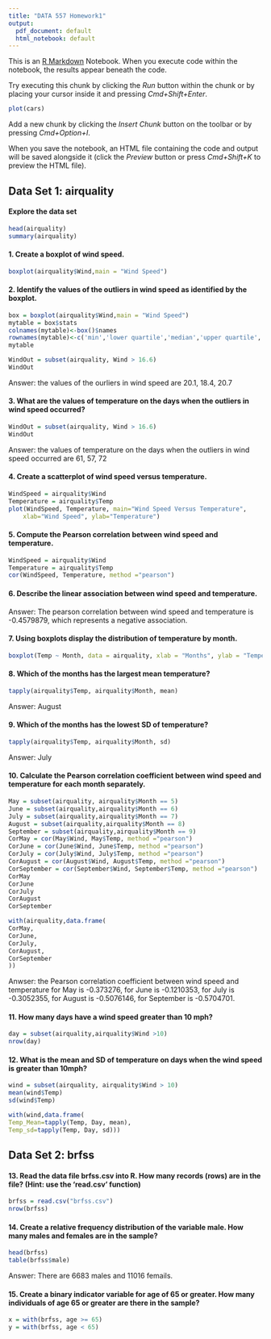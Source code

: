 ```yaml
---
title: "DATA 557 Homework1"
output:
  pdf_document: default
  html_notebook: default
---
```


This is an [R Markdown](http://rmarkdown.rstudio.com) Notebook. When you execute code within the notebook, the results appear beneath the code. 

Try executing this chunk by clicking the *Run* button within the chunk or by placing your cursor inside it and pressing *Cmd+Shift+Enter*. 

```r
plot(cars)
```

Add a new chunk by clicking the *Insert Chunk* button on the toolbar or by pressing *Cmd+Option+I*.

When you save the notebook, an HTML file containing the code and output will be saved alongside it (click the *Preview* button or press *Cmd+Shift+K* to preview the HTML file).


## Data Set 1: airquality


#### Explore the data set

```r
head(airquality)
summary(airquality)
```

#### 1. Create a boxplot of wind speed. 

```r
boxplot(airquality$Wind,main = "Wind Speed")
```

#### 2. Identify the values of the outliers in wind speed as identified by the boxplot.

```r
box = boxplot(airquality$Wind,main = "Wind Speed")
mytable = box$stats
colnames(mytable)<-box()$names
rownames(mytable)<-c('min','lower quartile','median','upper quartile','max')
mytable 

WindOut = subset(airquality, Wind > 16.6)
WindOut
```
Answer: the values of the ourliers in wind speed are 20.1, 18.4, 20.7



#### 3. What are the values of temperature on the days when the outliers in wind speed occurred?

```r
WindOut = subset(airquality, Wind > 16.6)
WindOut
```
Answer: the values of temperature on the days when the outliers in wind speed occurred are 61, 57, 72



#### 4. Create a scatterplot of wind speed versus temperature.

```r
WindSpeed = airquality$Wind
Temperature = airquality$Temp
plot(WindSpeed, Temperature, main="Wind Speed Versus Temperature", 
  	xlab="Wind Speed", ylab="Temperature")
```


#### 5. Compute the Pearson correlation between wind speed and temperature.

```r
WindSpeed = airquality$Wind
Temperature = airquality$Temp
cor(WindSpeed, Temperature, method ="pearson")
```

#### 6. Describe the linear association between wind speed and temperature.

Answer: The pearson correlation between wind speed and temperature is -0.4579879, which represents a negative association.

#### 7. Using boxplots display the distribution of temperature by month.

```r
boxplot(Temp ~ Month, data = airquality, xlab = "Months", ylab = "Temperature", main = "Distribution of Temperature by Month")
```


#### 8. Which of the months has the largest mean temperature?

```r
tapply(airquality$Temp, airquality$Month, mean)
```

Answer: August


#### 9. Which of the months has the lowest SD of temperature?

```r
tapply(airquality$Temp, airquality$Month, sd)
```

Answer: July


#### 10. Calculate the Pearson correlation coefficient between wind speed and temperature for each month separately.

```r
May = subset(airquality, airquality$Month == 5)
June = subset(airquality,airquality$Month == 6)
July = subset(airquality,airquality$Month == 7)
August = subset(airquality,airquality$Month == 8)
September = subset(airquality,airquality$Month == 9)
CorMay = cor(May$Wind, May$Temp, method ="pearson")
CorJune = cor(June$Wind, June$Temp, method ="pearson")
CorJuly = cor(July$Wind, July$Temp, method ="pearson")
CorAugust = cor(August$Wind, August$Temp, method ="pearson")
CorSeptember = cor(September$Wind, September$Temp, method ="pearson")
CorMay
CorJune
CorJuly 
CorAugust
CorSeptember
```


```r
with(airquality,data.frame(
CorMay,
CorJune,
CorJuly,
CorAugust,
CorSeptember
))
```

Anwser: the Pearson correlation coefficient between wind speed and temperature for May is -0.373276, for June is -0.1210353, for July is -0.3052355, for August is -0.5076146, for September is -0.5704701.

#### 11. How many days have a wind speed greater than 10 mph?

```r
day = subset(airquality,airquality$Wind >10)
nrow(day)
```


#### 12. What is the mean and SD of temperature on days when the wind speed is greater than 10mph?


```r
wind = subset(airquality, airquality$Wind > 10)
mean(wind$Temp)
sd(wind$Temp)
```

```r
with(wind,data.frame(
Temp_Mean=tapply(Temp, Day, mean),
Temp_sd=tapply(Temp, Day, sd)))
```



## Data Set 2: brfss


#### 13. Read the data file brfss.csv into R. How many records (rows) are in the file? (Hint: use the ‘read.csv’ function)

```r
brfss = read.csv("brfss.csv")
nrow(brfss)
```


#### 14. Create a relative frequency distribution of the variable male. How many males and females are in the sample?

```r
head(brfss)
table(brfss$male)
```


Answer: There are 6683 males and 11016 femails.


#### 15. Create a binary indicator variable for age of 65 or greater. How many individuals of age 65 or greater are there in the sample?

```r
x = with(brfss, age >= 65)
y = with(brfss, age < 65)

```



